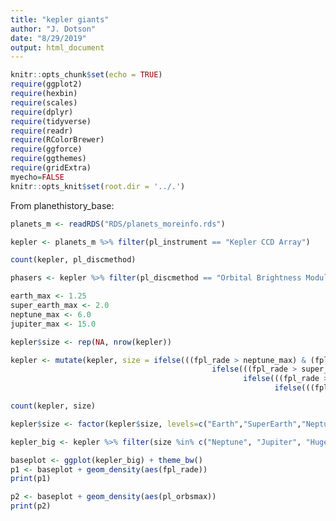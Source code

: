 ```yaml
---
title: "kepler giants"
author: "J. Dotson"
date: "8/29/2019"
output: html_document
---
```


```r
knitr::opts_chunk$set(echo = TRUE)
require(ggplot2)
require(hexbin)
require(scales)
require(dplyr)
require(tidyverse)
require(readr)
require(RColorBrewer)
require(ggforce)
require(ggthemes)
require(gridExtra)
myecho=FALSE
knitr::opts_knit$set(root.dir = '../.')
```

From planethistory_base:

```r
planets_m <- readRDS("RDS/planets_moreinfo.rds")
```


```r

kepler <- planets_m %>% filter(pl_instrument == "Kepler CCD Array")

```

```r
count(kepler, pl_discmethod)

phasers <- kepler %>% filter(pl_discmethod == "Orbital Brightness Modulation")
```

```r
earth_max <- 1.25
super_earth_max <- 2.0
neptune_max <- 6.0
jupiter_max <- 15.0

kepler$size <- rep(NA, nrow(kepler))

kepler <- mutate(kepler, size = ifelse(((fpl_rade > neptune_max) & (fpl_rade <= jupiter_max)), "Jupiter",
                                             ifelse(((fpl_rade > super_earth_max) & (fpl_rade <= neptune_max)), "Neptune",
                                                    ifelse(((fpl_rade > earth_max)& (fpl_rade <= super_earth_max)), "SuperEarth",
                                                           ifelse(((fpl_rade > 0) & (fpl_rade <= earth_max)), "Earth", "Huge")))))

count(kepler, size)

kepler$size <- factor(kepler$size, levels=c("Earth","SuperEarth","Neptune","Jupiter","Huge"))
```

```r
kepler_big <- kepler %>% filter(size %in% c("Neptune", "Jupiter", "Huge"))
```

```r
baseplot <- ggplot(kepler_big) + theme_bw()
p1 <- baseplot + geom_density(aes(fpl_rade))
print(p1)

p2 <- baseplot + geom_density(aes(pl_orbsmax))
print(p2)

```






